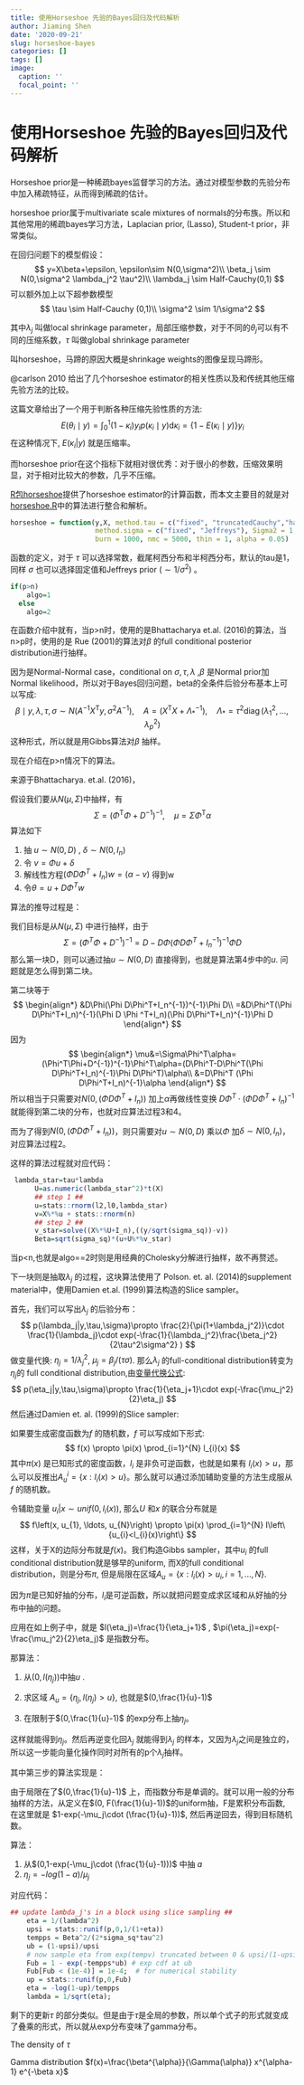 ```yaml
---
title: 使用Horseshoe 先验的Bayes回归及代码解析
author: Jiaming Shen
date: '2020-09-21'
slug: horseshoe-bayes
categories: []
tags: []
image:
  caption: ''
  focal_point: ''
---
```



# 使用Horseshoe 先验的Bayes回归及代码解析

Horseshoe prior是一种稀疏bayes监督学习的方法。通过对模型参数的先验分布中加入稀疏特征，从而得到稀疏的估计。

horseshoe prior属于multivariate scale mixtures of normals的分布族。所以和其他常用的稀疏bayes学习方法，Laplacian prior, (Lasso), Student-t prior，非常类似。

在回归问题下的模型假设：
$$
y=X\beta+\epsilon, \epsilon\sim N(0,\sigma^2)\\
\beta_j \sim N(0,\sigma^2 \lambda_j^2 \tau^2)\\
\lambda_j \sim Half-Cauchy(0,1)
$$
可以额外加上以下超参数模型
$$
\tau \sim Half-Cauchy (0,1)\\
\sigma^2 \sim 1/\sigma^2
$$


其中$\lambda_j$ 叫做local shrinkage parameter，局部压缩参数，对于不同的$\theta_j$可以有不同的压缩系数，$\tau$ 叫做global shrinkage parameter

叫horseshoe，马蹄的原因大概是shrinkage weights的图像呈现马蹄形。



@carlson 2010 给出了几个horseshoe estimator的相关性质以及和传统其他压缩先验方法的比较。

这篇文章给出了一个用于判断各种压缩先验性质的方法:
$$
E\left(\theta_{i} \mid y\right)=\int_{0}^{1}\left(1-\kappa_{i}\right) y_{i} p\left(\kappa_{i} \mid y\right) \mathrm{d} \kappa_{i}=\left\{1-E\left(\kappa_{i} \mid y\right)\right\} y_{i}
$$
在这种情况下, $E(\kappa_i|y)$ 就是压缩率。

而horseshoe prior在这个指标下就相对很优秀：对于很小的参数，压缩效果明显，对于相对比较大的参数，几乎不压缩。

[R包horseshoe](https://cran.r-project.org/web/packages/horseshoe/index.html)提供了horseshoe estimator的计算函数，而本文主要目的就是对[horseshoe.R](https://github.com/cran/horseshoe/blob/master/R/horseshoe.R)中的算法进行整合和解析。



```R
horseshoe = function(y,X, method.tau = c("fixed", "truncatedCauchy","halfCauchy"), tau = 1,
                     method.sigma = c("fixed", "Jeffreys"), Sigma2 = 1,
                     burn = 1000, nmc = 5000, thin = 1, alpha = 0.05)
```

函数的定义，对于 $\tau$ 可以选择常数，截尾柯西分布和半柯西分布，默认的tau是1，同样 $\sigma$ 也可以选择固定值和Jeffreys prior ($\sim 1/\sigma^2$) 。

```R
if(p>n)
    algo=1
  else
    algo=2
```

在函数介绍中就有，当p>n时，使用的是Bhattacharya et.al. (2016)的算法，当n>p时，使用的是 Rue (2001)的算法对$\beta$ 的full conditional posterior distribution进行抽样。

因为是Normal-Normal case，conditional on $\sigma,\tau,\lambda$ ,$\beta$ 是Normal prior加Normal likelihood，所以对于Bayes回归问题，beta的全条件后验分布基本上可以写成:
$$
\beta \mid y, \lambda, \tau, \sigma \sim N\left(A^{-1} X^{\mathrm{T}} y, \sigma^{2} A^{-1}\right), \quad A=\left(X^{\mathrm{T}} X+\Lambda_{*}^{-1}\right), \quad \Lambda_{*}=\tau^{2} \operatorname{diag}\left(\lambda_{1}^{2}, \ldots, \lambda_{p}^{2}\right)
$$
这种形式，所以就是用Gibbs算法对$\beta$ 抽样。

现在介绍在p>n情况下的算法。

来源于Bhattacharya. et.al. (2016)，

假设我们要从$N(\mu,\Sigma)$中抽样，有
$$
\Sigma=\left(\Phi^{\mathrm{T}} \Phi+D^{-1}\right)^{-1}, \quad \mu=\Sigma \Phi^{\mathrm{T}} \alpha
$$
算法如下

1. 抽 $u\sim N(0,D)$ , $\delta\sim N(0,I_n)$ 
2. 令 $v=\Phi u+\delta$ 
3. 解线性方程$(\Phi D \Phi^T+I_n)w=(\alpha-v)$ 得到w
4. 令$\theta=u+D\Phi^T w$ 

算法的推导过程是：

我们目标是从$N(\mu,\Sigma)$ 中进行抽样，由于
$$
\Sigma=(\Phi^T\Phi+D^{-1})^{-1}=D-D\Phi(\Phi D\Phi^T+I_n^{-1})^{-1}\Phi D
$$
那么第一块D，则可以通过抽$u\sim N(0,D)$ 直接得到，也就是算法第4步中的$u$. 问题就是怎么得到第二块。

第二块等于
$$
\begin{align*}
&D\Phi(\Phi D\Phi^T+I_n^{-1})^{-1}\Phi D\\
=&D\Phi^T(\Phi D\Phi^T+I_n)^{-1}(\Phi D \Phi ^T+I_n)(\Phi D\Phi^T+I_n)^{-1}\Phi D
\end{align*}
$$
因为
$$
\begin{align*}
\mu&=\Sigma\Phi^T\alpha=(\Phi^T\Phi+D^{-1})^{-1}\Phi^T\alpha=(D\Phi^T-D\Phi^T(\Phi D\Phi^T+I_n)^{-1}\Phi D\Phi^T)\alpha\\
&=D\Phi^T (\Phi D\Phi^T+I_n)^{-1}\alpha
\end{align*}
$$
所以相当于只需要对$N(0,(\Phi D\Phi^T+I_n))$ 加上$\alpha$再做线性变换 $D\Phi^T\cdot (\Phi D\Phi^{T}+I_n)^{-1}$ 就能得到第二块的分布，也就对应算法过程3和4。

而为了得到$N(0,(\Phi D\Phi^T+I_n))$，则只需要对$u\sim N(0,D)$ 乘以$\Phi$ 加$\delta \sim N(0,I_n)$， 对应算法过程2。

这样的算法过程就对应代码：

```R
 lambda_star=tau*lambda
      U=as.numeric(lambda_star^2)*t(X)
      ## step 1 ##
      u=stats::rnorm(l2,l0,lambda_star)
      v=X%*%u + stats::rnorm(n)
      ## step 2 ##
      v_star=solve((X%*%U+I_n),((y/sqrt(sigma_sq))-v))
      Beta=sqrt(sigma_sq)*(u+U%*%v_star)
```

当p<n,也就是algo==2时则是用经典的Cholesky分解进行抽样，故不再赘述。



下一块则是抽取$\lambda_j$ 的过程，这块算法使用了 Polson. et. al. (2014)的supplement material中，使用Damien et.al. (1999)算法构造的Slice sampler。

首先，我们可以写出$\lambda_j$ 的后验分布：
$$
p(\lambda_j|y,\tau,\sigma)\propto \frac{2}{\pi(1+\lambda_j^2)}\cdot \frac{1}{\lambda_j}\cdot exp(-\frac{1}{\lambda_j^2}\frac{\beta_j^2}{2\tau^2\sigma^2} )
$$
做变量代换: $\eta_j=1/\lambda_j^2$, $\mu_j=\beta_j/(\tau\sigma)$. 那么$\lambda_j$ 的full-conditional distribution转变为$\eta_j$的 full conditional distribution,由[变量代换公式](https://kmsmgsh.github.io/Notes-in-statistics-and-computing/mathematical-statistic-trick.html#section-2.2):
$$
p(\eta_j|y,\tau,\sigma)\propto \frac{1}{\eta_j+1}\cdot exp(-\frac{\mu_j^2}{2}\eta_j)
$$
然后通过Damien et. al. (1999)的Slice sampler:

如果要生成密度函数为$f$ 的随机数，$f$ 可以写成如下形式:
$$
f(x) \propto \pi(x) \prod_{i=1}^{N} l_{i}(x)
$$
其中$\pi(x)$ 是已知形式的密度函数，$l_i$ 是非负可逆函数，也就是如果有 $l_i(x)>u$，那么可以反推出$A^i_u=\{x:l_i(x)>u \}$。那么就可以通过添加辅助变量的方法生成服从$f$ 的随机数。

令辅助变量 $u_i|x \sim unif (0,l_i(x))$, 那么$U$ 和$x$ 的联合分布就是
$$
f\left(x, u_{1}, \ldots, u_{N}\right) \propto \pi(x) \prod_{i=1}^{N} I\left\{u_{i}<l_{i}(x)\right\}
$$
这样，关于X的边际分布就是$f(x)$。我们构造Gibbs sampler，其中$u_i$ 的full conditional distribution就是够早的uniform, 而X的full conditional distribution，则是分布$\pi$, 但是局限在区域$A_{u}=\left\{x: l_{i}(x)>u_{i}, i=1, \ldots, N\right\}$.

因为$\pi$是已知好抽的分布，$l_i$是可逆函数，所以就把问题变成求区域和从好抽的分布中抽的问题。

应用在如上例子中，就是 $l(\eta_j)=\frac{1}{\eta_j+1}$ , $\pi(\eta_j)=exp(-\frac{\mu_j^2}{2}\eta_j)$ 是指数分布。

那算法：

1. 从$(0,l(\eta_j))$中抽$u$ .

2. 求区域 $A_u = \{\eta_j,l(\eta_j)>u\}$, 也就是$(0,\frac{1}{u}-1)$

3. 在限制于$(0,\frac{1}{u}-1)$ 的exp分布上抽$\eta_j$。

这样就能得到$\eta_j$。然后再逆变化回$\lambda_j$ 就能得到$\lambda_j$ 的样本，又因为$\lambda_j$之间是独立的，所以这一步能向量化操作同时对所有的p个$\lambda_j$抽样。

其中第三步的算法实现是：

由于局限在了$(0,\frac{1}{u}-1)$ 上，而指数分布是单调的。就可以用一般的分布抽样的方法，从定义在$(0, F(\frac{1}{u}-1))$的uniform抽，F是累积分布函数, 在这里就是 $1-exp(-\mu_j\cdot (\frac{1}{u}-1))$, 然后再逆回去，得到目标随机数。

算法：

1. 从$(0,1-exp(-\mu_j\cdot (\frac{1}{u}-1)))$ 中抽 $a$
2. $\eta_j= -log(1-a)/\mu_j$

对应代码：

```r
## update lambda_j's in a block using slice sampling ##
    eta = 1/(lambda^2)
    upsi = stats::runif(p,0,1/(1+eta))
    tempps = Beta^2/(2*sigma_sq*tau^2)
    ub = (1-upsi)/upsi
    # now sample eta from exp(tempv) truncated between 0 & upsi/(1-upsi)
    Fub = 1 - exp(-tempps*ub) # exp cdf at ub
    Fub[Fub < (1e-4)] = 1e-4;  # for numerical stability
    up = stats::runif(p,0,Fub)
    eta = -log(1-up)/tempps
    lambda = 1/sqrt(eta);

```

剩下的更新$\tau$ 的部分类似。但是由于$\tau$是全局的参数，所以单个式子的形式就变成了叠乘的形式，所以就从exp分布变味了gamma分布。



The density of $\tau$

Gamma distribution $f(x)=\frac{\beta^{\alpha}}{\Gamma(\alpha)} x^{\alpha-1} e^{-\beta x}$


